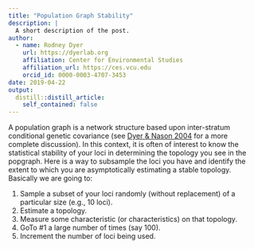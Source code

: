 ```yaml
---
title: "Population Graph Stability"
description: |
  A short description of the post.
author:
  - name: Rodney Dyer
    url: https://dyerlab.org
    affiliation: Center for Environmental Studies
    affiliation_url: https://ces.vcu.edu
    orcid_id: 0000-0003-4707-3453
date: 2019-04-22
output:
  distill::distill_article:
    self_contained: false
---
```






A population graph is a network structure based upon inter-stratum conditional genetic covariance (see [Dyer & Nason 2004](/manuscripts/dyer-nason-2004/index.html) for a more complete discussion). In this context, it is often of interest to know the statistical stability of your loci in determining the topology you see in the popgraph.  Here is a way to subsample the loci you have and identify the extent to which you are asymptotically estimating a stable topology.  Basically we are going to:  

  1. Sample a subset of your loci randomly (without replacement) of a particular size (e.g., 10 loci).  
  2. Estimate a topology.  
  3. Measure some characteristic (or characteristics) on that topology.  
  4. GoTo #1 a large number of times (say 100).  
  5. Increment the number of loci being used.  







 
 
 
